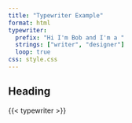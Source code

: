 ```yaml
---
title: "Typewriter Example"
format: html
typewriter:
  prefix: "Hi I'm Bob and I'm a "
  strings: ["writer", "designer"]
  loop: true
css: style.css
---
```


## Heading

{{< typewriter >}}


